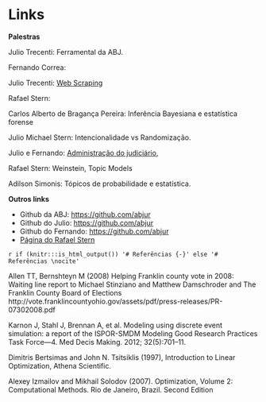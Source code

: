 # Links

**Palestras**

Julio Trecenti: Ferramental da ABJ.

Fernando Correa: 

Julio Trecenti: [Web Scraping](http://rpubs.com/julio_trecenti/scrape)

Rafael Stern:

Carlos Alberto de Bragança Pereira: Inferência Bayesiana e estatística forense

Julio Michael Stern: Intencionalidade vs Randomização.

Julio e Fernando: [Administração do judiciário](), 

Rafael Stern: Weinstein, Topic Models

Adilson Simonis: Tópicos de probabilidade e estatística.



**Outros links**

- Github da ABJ: [https://github.com/abjur](https://github.com/abjur)
- Github do Julio: [https://github.com/abjur](https://github.com/jtrecenti)
- Github do Fernando: [https://github.com/abjur](https://github.com/azeloc)
- [Página do Rafael Stern](http://www.somos.ufscar.br/professores/view/3477)

`r if (knitr:::is_html_output()) '# Referências {-}' else '# Referências \nocite'`

Allen TT, Bernshteyn M (2008) Helping Franklin county vote in 2008: Waiting line report to
Michael Stinziano and Matthew Damschroder and The Franklin County Board of Elections
http://vote.franklincountyohio.gov/assets/pdf/press-releases/PR-07302008.pdf

 Karnon J, Stahl J, Brennan A, et al. Modeling using discrete
event simulation: a report of the ISPOR-SMDM Modeling Good
Research Practices Task Force—4. Med Decis Making. 2012;
32(5):701–11.

Dimitris Bertsimas and John N. Tsitsiklis (1997), Introduction to Linear Optimization,
Athena Scientific.

Alexey Izmailov and Mikhail Solodov (2007). Optimization, Volume 2: Computational Methods. 
Rio de Janeiro, Brazil. Second Edition
